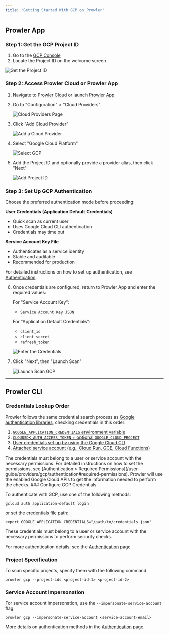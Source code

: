 ```yaml
---
title: 'Getting Started With GCP on Prowler'
---
```


## Prowler App

### Step 1: Get the GCP Project ID

1. Go to the [GCP Console](https://console.cloud.google.com/)
2. Locate the Project ID on the welcome screen

![Get the Project ID](.//images/providers/project-id-console.png)

### Step 2: Access Prowler Cloud or Prowler App

1. Navigate to [Prowler Cloud](https://cloud.prowler.com/) or launch [Prowler App](../prowler-app.md)
2. Go to "Configuration" > "Cloud Providers"

    ![Cloud Providers Page](/images/providers/cloud-providers-page.png)

3. Click "Add Cloud Provider"

    ![Add a Cloud Provider](/images/providers/add-cloud-provider.png)

4. Select "Google Cloud Platform"

    ![Select GCP](.//images/providers/select-gcp.png)

5. Add the Project ID and optionally provide a provider alias, then click "Next"

    ![Add Project ID](.//images/providers/add-project-id.png)

### Step 3: Set Up GCP Authentication

Choose the preferred authentication mode before proceeding:

**User Credentials (Application Default Credentials)**

* Quick scan as current user
* Uses Google Cloud CLI authentication
* Credentials may time out

**Service Account Key File**

* Authenticates as a service identity
* Stable and auditable
* Recommended for production

For detailed instructions on how to set up authentication, see [Authentication](/user-guide/providers/gcp/authentication).

6. Once credentials are configured, return to Prowler App and enter the required values:

    For "Service Account Key":

    - `Service Account Key JSON`

    For "Application Default Credentials":

    - `client_id`
    - `client_secret`
    - `refresh_token`

    ![Enter the Credentials](.//images/providers/enter-credentials-prowler-cloud.png)

7. Click "Next", then "Launch Scan"

    ![Launch Scan GCP](.//images/providers/launch-scan.png)

---

## Prowler CLI

### Credentials Lookup Order

Prowler follows the same credential search process as [Google authentication libraries](https://cloud.google.com/docs/authentication/application-default-credentials#search_order), checking credentials in this order:

1. [`GOOGLE_APPLICATION_CREDENTIALS` environment variable](https://cloud.google.com/docs/authentication/application-default-credentials#GAC)
2. [`CLOUDSDK_AUTH_ACCESS_TOKEN` + optional `GOOGLE_CLOUD_PROJECT`](https://cloud.google.com/sdk/gcloud/reference/auth/print-access-token)
3. [User credentials set up by using the Google Cloud CLI](https://cloud.google.com/docs/authentication/application-default-credentials#personal)
4. [Attached service account (e.g., Cloud Run, GCE, Cloud Functions)](https://cloud.google.com/docs/authentication/application-default-credentials#attached-sa)

<Note>
The credentials must belong to a user or service account with the necessary permissions.
For detailed instructions on how to set the permissions, see [Authentication > Required Permissions](/user-guide/providers/gcp/authentication#required-permissions).

</Note>
<Note>
Prowler will use the enabled Google Cloud APIs to get the information needed to perform the checks.

</Note>
### Configure GCP Credentials

To authenticate with GCP, use one of the following methods:

```console
gcloud auth application-default login
```

or set the credentials file path:

```console
export GOOGLE_APPLICATION_CREDENTIALS="/path/to/credentials.json"
```

These credentials must belong to a user or service account with the necessary permissions to perform security checks.

For more authentication details, see the [Authentication](/user-guide/providers/gcp/authentication) page.

### Project Specification

To scan specific projects, specify them with the following command:

```console
prowler gcp --project-ids <project-id-1> <project-id-2>
```

### Service Account Impersonation

For service account impersonation, use the `--impersonate-service-account` flag:

```console
prowler gcp --impersonate-service-account <service-account-email>
```

More details on authentication methods in the [Authentication](/user-guide/providers/gcp/authentication) page.
